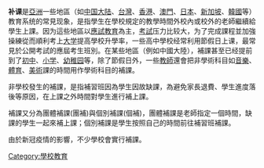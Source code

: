 {{Multiple issues|
{{tone|time=2013-01-24}}
{{wwv}}
{{Unreferenced|time=2021-04-10T15:24:46+00:00}}
}}
{{noteTA|G1 = OR}}

'''补课'''是[[亞洲|亞洲]]一些地區（如[[中国大陆|中国大陆]]、[[台灣|台灣]]、[[香港|香港]]、[[澳門|澳門]]、[[日本|日本]]、[[新加坡|新加坡]]、[[韓國|韓國]]等）教育系统的常見现象，是指學生在學校規定的教學時間外校內或校外的老師繼續給學生上課。因为這些地區以[[應試教育|應試教育]]為主，[[考試|考試]]压力比较大，为了完成課程並加強操練從而順利考上[[大学|大学]]提高學校升學率，一些高中學校经常利用節假日上课，最常見於公開考試的應屆考生班別。在某些地區（例如中國大陸），補課甚至已经提前到了[[初中|初中]]、[[小学|小学]]、[[幼稚园|幼稚园]]等，除了節假日外，一些[[教師|教師]]還會把非學術科目如[[音樂|音樂]]、[[体育教育|體育]]、[[美術|美術]]課的時間用作學術科目的補課。
[[Category:學校教育|Category:學校教育]]

非學校發生的補課，是指補習班因為學生因故缺課，為避免家長退費、學生進度落後等原因，在上課之外時間對學生進行補上課。

補課又分為團體補課(團補)與個別補課(個補)，團體補課是老師指定一個時間，缺課的學生一起來補上課；個別補課是學生按照自己的時間前往補習班補課。

由於新冠疫情的影響，不少學校會實行補課。

{{wikisource|严禁中小学校和在职中小学教师有偿补课的规定}}
{{stub}}